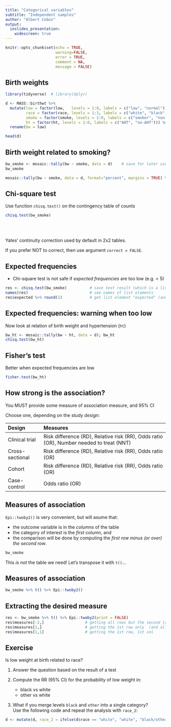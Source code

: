 ```yaml
---
title: "Categorical variables"
subtitle: "Independent samples"
author: "Albert Cobos"
output: 
  ioslides_presentation:
    widescreen: true
---
```


```r

knitr::opts_chunk$set(echo = TRUE, 
                      warning=FALSE, 
                      error = TRUE,
                      comment = NA,
                      message = FALSE)
```

## Birth weights

```r
library(tidyverse)  # library(dplyr)

d <- MASS::birthwt %>%
  mutate(low = factor(low,   levels = 1:0, labels = c("low", "normal")),
         race = factor(race, levels = 1:3, labels = c("white", "black", "other")),
         smoke = factor(smoke, levels = 1:0, labels = c("smoker", "non-smoker")),
         ht = factor(ht, levels = 1:0, labels = c("AHT", "no-AHT"))) %>% 
  rename(bw = low)

head(d)

```


## Birth weight related to smoking?

```r
bw_smoke <- mosaic::tally(bw ~ smoke, data = d)    # save for later use
bw_smoke   

mosaic::tally(bw ~ smoke, data = d, format="percent", margins = TRUE) %>% round(1)
```


## Chi-square test

Use function `chisq.test()` on the contingency table of counts

```r
chisq.test(bw_smoke)  
```

\
\

Yates' continuity correction used by default in 2x2 tables. 

If you prefer NOT to correct, then use argument `correct = FALSE`.


## Expected frequencies

- Chi-square test is not safe if *expected frequencies* are too low (e.g. < 5)
    
```r
res <- chisq.test(bw_smoke)          # save test result (which is a list)
names(res)                           # see names of list elements
res$expected %>% round(1)            # get list element "expected" (and round it)
```



## Expected frequencies: warning when too low

Now look at relation of birth weight and hypertension (`ht`)

```r
bw_ht <- mosaic::tally(bw ~ ht, data = d); bw_ht
chisq.test(bw_ht)
```


## Fisher's test

Better when expected frequencies are low

```r
fisher.test(bw_ht)
```


## How strong is the association?

You MUST provide some measure of association measure, and 95% CI

Choose one, depending on the study *design*:

Design           Measures
---------------  ---------------------------------------------------------------------------------------
Clinical trial   Risk difference (RD), Relative risk (RR), Odds ratio (OR), Number needed to treat (NNT)
Cross-sectional  Risk difference (RD), Relative risk (RR), Odds ratio (OR)
Cohort           Risk difference (RD), Relative risk (RR), Odds ratio (OR)
Case-control     Odds ratio (OR)
---------------  ---------------------------------------------------------------------------------------
    
## Measures of association

`Epi::twoby2()` is very convenient, but will asume that:

- the outcome variable is in the *columns* of the table
- the category of interest is the *first* column, and 
- the comparison will be done by computing the *first row minus (or over) the second row*.


```r
bw_smoke
```

This *is not* the table we need!  Let's transpose it with `t()`...

## Measures of association

```r
bw_smoke %>% t() %>% Epi::twoby2()             

```


## Extracting the desired measure

```r
res <- bw_smoke %>% t() %>% Epi::twoby2(print = FALSE)   
res$measures[-2,]                  # getting all rows but the second (and all cols)
res$measures[1,]                   # getting the 1st row only  (and all cols)
res$measures[1,1]                  # getting the 1st row, 1st col 

```

## Exercise

Is low weight at birth related to race? 

1. Answer the question based on the result of a test

2. Compute the RR (95% CI) for the probability of low weight in:

    - black vs white
    - other vs white
    

3. What if you merge levels `black` and `other` into a single category?  
Use the following code and repeat the analysis with `race_2`:

```r
d <- mutate(d, race_2 = ifelse(d$race == "white", "white", "black/other"))
```




